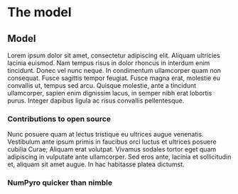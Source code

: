 # The model {#sec-Chapter3}

## Model

Lorem ipsum dolor sit amet, consectetur adipiscing elit. Aliquam ultricies lacinia euismod. Nam tempus risus in dolor rhoncus in interdum enim tincidunt. Donec vel nunc neque. In condimentum ullamcorper quam non consequat. Fusce sagittis tempor feugiat. Fusce magna erat, molestie eu convallis ut, tempus sed arcu. Quisque molestie, ante a tincidunt ullamcorper, sapien enim dignissim lacus, in semper nibh erat lobortis purus. Integer dapibus ligula ac risus convallis pellentesque.

### Contributions to open source

Nunc posuere quam at lectus tristique eu ultrices augue venenatis. Vestibulum ante ipsum primis in faucibus orci luctus et ultrices posuere cubilia Curae; Aliquam erat volutpat. Vivamus sodales tortor eget quam adipiscing in vulputate ante ullamcorper. Sed eros ante, lacinia et sollicitudin et, aliquam sit amet augue. In hac habitasse platea dictumst.

### NumPyro quicker than nimble
